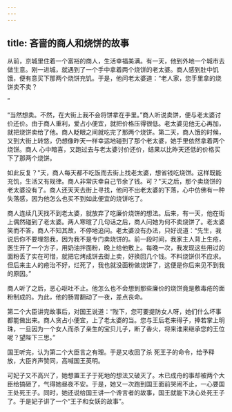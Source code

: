 ```yaml
---
---
---
```

title: 吝啬的商人和烧饼的故事
---



从前，京城里住着一个富裕的商人，生活幸福美满。有一天，他到外地一个城市去做生意。刚一进城，就遇到了一个手中拿着两个烧饼的老太婆。商人感到肚中饥饿，便有意买下那两个烧饼充饥。于是，他问老太婆道：“老人家，您手里拿的烧饼卖不卖？

”

“当然想卖。不然，在大街上我不会将饼拿在手里。”商人听说卖饼，便与老太婆讨价还价。由于商人重利，爱占小便宜，就把价格压得很低。老太婆见他无心再加，就把烧饼卖给了他。商人眨眼之间就吃完了那两个烧饼。第二天，商人饿的时候，又到大街上转悠，仍想像昨天一样幸运地碰到了那个老太婆，她手里依然拿着两个烧饼。商人
心中暗喜，又跑过去与老太婆讨价还价，结果以比昨天还低的价格买下了那两个烧饼。

如此反复？"天，商人每天都不吃饭而去街上找老太婆，想省钱吃烧饼。这样既能充饥，生活又有规律。商人非常庆幸自己节余了钱。可？"天之后，那个卖烧饼的老太婆没有了。商人还天天去街上寻找，他问不出老太婆的下落，心中仿佛有一种失落感，因为他怎么也买不到如此便宜的烧饼吃了。

商人连续几天找不到老太婆，就放弃了吃廉价烧饼的想法。后来，有一天，他在街上偶然碰到了老太婆。两人寒暄了几句话之后，商人问她为何不卖烧饼了。老太婆笑而不答，商人不知其故，不停地追问。老太婆没有办法，只好说道：“先生，我说后你不要埋怨我，因为我不是专门卖烧饼的。前一段时间，我家主人背上生疮，医生开了一个方子，用奶油拌面粉，晚上给他敷上。每晚一次，我发现这些用过的面粉丢了实在可惜，就把它烤成饼去街上卖，好换回几个钱。不料烧饼供不应求。但后来主人的疮治不好，烂死了，我也就没面粉做烧饼了，这便是你后来见不到我的原因。”

商人听了之后，恶心呕吐不止。他怎么也不会想到那些廉价的烧饼竟是敷毒疮的面粉制成的。为此，他的肠胃翻动了一夜，差点丧命。

第二个大臣讲完故事后，对国王说道：“陛下，您可要提防女人呀，她们什么坏事都能做出来。商人贪占小便宜，上了老太婆的当。您与王后老来得子，捧若掌上明珠，一旦因为一个女人而杀了亲生的宝贝儿子，断了香火，将来谁来继承您的王位呢？望陛下三思。”

国王听完，认为第二个大臣言之有理。于是又收回了杀
死王子的命令，给予释放，大臣齐声赞同，高喊国王英明。

可妃子又不高兴了，她想置王子于死地的想法又破灭了。木已成舟的事却被两个大臣给搞砸了，气得她昼夜不安。于是，她又一次跑到国王面前哭闹不止，一心要国王处死王子。同时，她还说给国王讲一个谗言者的故事，国王就能下决心处死王子了。于是妃子讲了一个“王子和女妖的故事”。